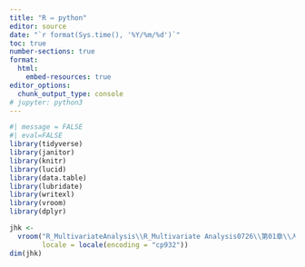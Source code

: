 ```yaml
---
title: "R ⇔ python"
editor: source
date: "`r format(Sys.time(), '%Y/%m/%d')`"
toc: true
number-sections: true
format: 
  html:
    embed-resources: true
editor_options: 
  chunk_output_type: console
# jupyter: python3
---
```

```r
#| message = FALSE
#| eval=FALSE
library(tidyverse)
library(janitor)
library(knitr)
library(lucid)
library(data.table)
library(lubridate)
library(writexl)
library(vroom)
library(dplyr)
```

```r
jhk <- 
  vroom("R_MultivariateAnalysis\\R_Multivariate Analysis0726\\第01章\\人事評価結果.csv",
        locale = locale(encoding = "cp932"))
dim(jhk)
```
